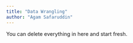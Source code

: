```yaml
---
title: "Data Wrangling"
author: "Agam Safaruddin"
---
```


::: callout-note
You can delete everything in here and start fresh.
:::